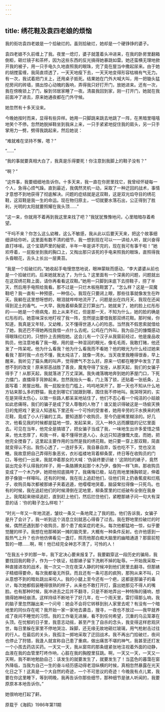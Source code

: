 ```yaml
---
---
---
```

title: 绣花鞋及袁四老娘的烦恼
---




我的街坊袁四老娘是一个拾破烂的。虽则拾破烂，她却是一个硬铮铮的婆子。

袁四老娘不久前缠上了我。夜里一熄灯，婆子就蓬着头冲进来，在我的卧房里翻箱倒柜，砸烂镜子和茶杯，因为这些东西的反光搞得她暴跳如雷。她还蛮横无理地掀开我的被子，用一只手电久久地直照我的眼珠，完了竟在屋当中撒起尿来。由于她的胡搅蛮缠，我简直烦透了，一天天地瘦下去，一天天地变得形容枯槁有气无力。有一次，我试着把门关上，还用桌子抵死。结果她在门外大喊大叫，用一把锄头猛挖房间的砖墙，搞出惊心动魄的轰响，弄得我只好打开门，放她进来。还有一次，我在傍晚锁上了门，躲到邻居家睡了一夜。清晨我回到家，刚一打开门，她就在我前面冲了进去，原来她通夜都在门外守候。

她忽然有十多天没来。

今晚她按时而来，显得有些异样。她用一只脚跳来跳去地跳了一阵，在黑暗里嘻嘻地笑个不停。忽然她脱掉鞋坐到我床上来，一只手紧紧地捉住我的肩头，另一只手掌用力一劈，劈得我跳起来，然后她说：

“难就难在坚持不懈，嗯？”

“……”

“我的事就要真相大白了，我真是乐得要死！你注意到我脚上的鞋子没有？”

“啊？”

“这件事，我要细细地告诉你。十多天来，我一直在你房里找它，我曾经怀疑每一个人，急得心烦气躁。直到最近，我偶然灵机一动，采取了一种迂回的战术，事情才意想不到地获得了彻底解决。问题的症结就是这双鞋，这是双光焰夺目的绣花鞋，这双鞋是我一生的命运。现在物归原主，一切就要水落石出，公正得到了胜利，光明的太阳就要照耀在我头顶……”

“这一来，你就用不着再到我这里来找了吧？”我犹犹豫豫地问，心里暗暗存着希望。

“干吗不来？你怎么这么幼稚，这么不敏感，我从此以后要天天来，把这个故事细细讲给你听。这里面有数不清的细节，我一想到现在可以一一讲给人听，就兴奋得直打哆嗦。这个宝葫芦里的秘密，半年一年是讲不完的，现在我可有事干啦！”她欢呼着，一屁股坐到我的胸口上，又掏出那只该死的手电来照我的眼珠，直照得我头昏眼花，舌头上长出一层黄苔。

“我是一个拾破烂的。”她收起手电慢悠悠地说，眼神蒙眬而感动，“李大婆婆从前也是一个拾破烂的。后来她就发达了，为什么？这里面有一个深奥的问题，问题就出在这双绣花鞋上面，请你再看看这双鞋。”她用一只脚到床底下去捞鞋子，捞了半天，然后用手电照给我看。那不过是一只烂木板拖鞋罢了。“怎么样？这是一双魔鞋吧？我一直有一种预感，一种信心。我现在只要闭上眼，那些往事就像发生在昨天。我躺在这里想呀想的，眼泪就哗哗地流开了。问题是出在四月天，我现在还闻得到泥土的香气。一大早，我拖着柳条筐正打算出门，她就来了，她的脸上红彤彤的——她是一个痨病鬼，脸上从来不红，但是那一天，不知为什么，她的脸的确是红彤彤的。她意味深长地盯视了我一阵，忽然提出要借我那双绣花鞋。那时候，你知道，我真是又年轻，又幼稚，又不懂得世道人心的险恶。当然我不假思索就借给了她，我还巴不得她再找我借一点什么去呢。公鸡在门外叫，我为自己的慷慨感动得眼珠红红的，只想扑上去拥抱她。这会儿有一个汉子从我窗前经过，他是废品收购员，他注意地看了我一眼，用的是一种湿润的眼光，像毛毛雨，我敢打赌，他还发了一阵呆呢。他为什么看我？他为什么看我而不看她？他的眼光为什么经过她来看我？那时我一点也不懂，我太纯洁了，就像一湾水。当天夜里我睡得很香，早上醒来，我听见了猫头鹰的叫声，觉得脾气不怎么好。原来一切都在睡梦中发生了意想不到的改变！原来邪恶战胜了善良，魔鬼夺得了宝座，从那天起，我们的女骗子得手了！从那天起，我就落进了万丈深渊。我失魂落魄地奔到她的茅屋门口，下死力擂门，直擂得手背肿起来。忽然我抬头一看，门上落了锁，还贴着一张纸条，上面写着：房屋出租。我一屁股坐在门槛上，呜呜地哭开了。那一天也不知从什么地方钻来那么多的野猫，我走到哪它们就跟到哪，围住我不停地叫。我哭呀哭的，实在是哭得太伤心，以致一些路人都呆呆地站住了，他们不忍心看一个纯洁的小姑娘如此悲痛呀。我们的骗子是成了受人尊敬的人物了！谁又能识得破这是一场偷天换日的鬼把戏？更没人知道私下里还有一个可怜的受害者，她用辛劳的汗水换来的绣花鞋，竟成了小人行骗的工具。要知道那个收购员，至今仍是稀里糊涂的。好几次，他看见我的时候都是猛地一惊，发起呆来，沉入一种久远而朦胧的记忆里面去。可见在当年，他完全是搞错了，把女骗子当成了我，一味地生出许多爱惜之情来，他太忠厚了，和我一样，毫不懂得世道人心，永远只知道慷慨大度。而她，把他完全搅昏了，这里起主要作用的当然是我的绣花鞋。她只要一穿上那双鞋，简直就变得认不出。我伤心透了，一连好多天，我自暴自弃，饭也吃不下，觉也没法睡。我故意把自己弄得形象恶劣，衣衫褴褛地背着柳条筐，终日等在收购员的门口，等他们一出来，我就冲着那女的大喊：‘伪装终要识破！’这阴险的婊子，竟然装出完全不认得我的样子，用一条胳膊夹起那个木乃伊，像狗一样飞奔。那收购员变成了一个木乃伊，她把他彻底搞垮了。我痛悔已极，站在雨地里捶胸顿足，伸着脖子像狼一样嗥叫。还有的时候，我在街上追赶他们，往他们背上扔香蕉皮和烂瓶子，收购员每次都被那婊子夹着逃遁，他嘤嘤地哭着，脑袋耷拉得像一只死鸟。也有的时候，我在追赶他们的时候滑倒在泥地里，柳条筐里的烂纸破布全倒在我身上。我爬起来继续追赶，直到赶上他们，然后拦住他们，紧瞪那婊子问一句大有深意的话：‘你的鞋子怎么样啦？’

“时光一年又一年地流逝，皱纹一条又一条地爬上了我的脸。他们告诉我，女骗子是升了会计了，我一听到这个消息立刻就恶心得昏了过去。我在野地里捡破烂的时候，偶然还遇到那个收购员，那个患了痴呆症的老头。每次他都猛地一惊，似乎要觉醒的样子。我想在他那稀粥一摊的脑壳里，大概有一种条件反射。也许他感到一股热气上升？也许他仿佛看见一盏灯，照亮他那白痴大脑里的幽暗通道？那窗前短暂的一瞟……啊，啊！他已经完全神志不清了，可怜的人！

“在我五十岁的那一年，我下定决心要来报复了。我要戳穿这一段历史的骗局，我要找回我的鞋子，作为一个铁证，给那婊子留下洗刷不掉的耻辱。一开始我采取一种直接进攻的战术，我一次又一次在夜深人静的时候冲到他们房里去翻寻。但那婊子精细得要命，每次我都毫无所获。而且还有一条可恶的疯狗，那狗从来不叫，只从意想不到的暗处跳出来咬人。我的小腿上至今还有一个疤，这都是那骗子的毒计，每次她都假装睡得很熟的样子，从来也不敢打开灯，露出她那见不得人的嘴脸。也有那种时候，我冲进去之后并不翻寻，只是不断地弄出一种特殊的骚响，想搞得她神经崩溃。这样持续不断地干了好几年，在一个雨天里，雷打得那么响，我的脑子里忽然蹦出来一个问号：她会不会将它转移到别人家里去呢？有没有一个暗地里的同伙存在呢？我开始一家一家地去袭击，搜寻，一夜也不放过——我早就养成了夜间不睡觉的习惯。我的工作毫无进展，看不到任何希望，沉重的乌云笼罩在头顶。在忧郁的日子里，我意志动摇，甚至产生了自杀的念头，我变得这样悲观厌世，每日里躲在家里不停地哭泣、跺脚，还无缘无故地砸烂玻璃，用气枪射击过往的行人。在最后的关头，我孤注一掷地采取了迂回战术。我不再出门拾破烂，夜间也停止了狩猎，我逢人就宣称自己患了重病，做出痛苦不堪的神气，我甚至还打发一个小孩去药店买药。一天又一天，我从窗帘的那条缝紧张地注视着外面的动静，血液在我的血管里叮咚作响，心脏在我的胸膛里狂跳。啊，一天又一天，一天又一天啊，我不断地勉励自己：该发生的就要发生了，就要发生了！当蓝色的暮霭在窗外降临，当我为自己一生的奋斗经历感动得老泪纵横的时候，真相忽然暴露在光天化日之下！这真是一个大自然的奇迹，一个不可思议的奇迹！今晚我有点儿累，我要在你这里睡下，等到明晚，我再告诉你那些细节，那种细节是骇人听闻的，我要原原本本地告诉你。”

她很响地打起了鼾。

原载于《海鸥》1986年第11期
